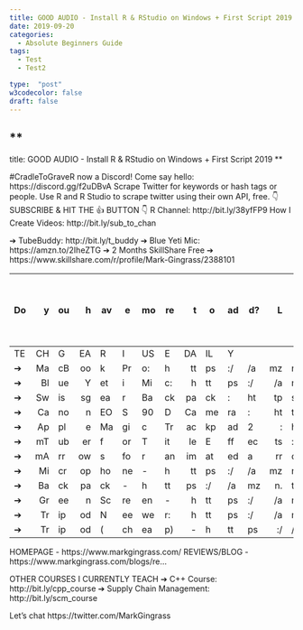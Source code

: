 ```yaml
---
title: GOOD AUDIO - Install R & RStudio on Windows + First Script 2019
date: 2019-09-20
categories:
  - Absolute Beginners Guide
tags:
  - Test
  - Test2

type:  "post"
w3codecolor: false
draft: false
---
```


**
---
title: GOOD AUDIO - Install R & RStudio on Windows + First Script 2019
**


#CradleToGraveR now a Discord! Come say hello: https://discord.gg/f2uDBvA
Scrape Twitter for keywords or hash tags or people. Use R and R Studio to scrape twitter using their own API, free.
👇SUBSCRIBE & HIT THE 👍 BUTTON 👇
R Channel: http://bit.ly/38yfFP9
How I Create Videos: http://bit.ly/sub_to_chan

➔ TubeBuddy: http://bit.ly/t_buddy
➔ Blue Yeti Mic: https://amzn.to/2IheZTG
➔ 2 Months SkillShare Free ➔  https://www.skillshare.com/r/profile/Mark-Gingrass/2388101

Do you have more to add? Let me know how you liked the video or if I need anything corrected in the comments below.
- - - - - - - - - - - - - - - - - - - - - - - - - - - - - - - - -
TECH GEAR I USE DAILY
➔ MacBook Pro: https://amzn.to/2XxeBsG
➔ Blue Yeti Mic: https://amzn.to/2IheZTG
➔ Swissgear Backpack: https://youtu.be/VTTnRMyFkB8
➔ Canon EOS 90D Camera: https://amzn.to/2u0o52K
➔ Apple Magic Trackpad 2: https://amzn.to/31XDugG
➔ mTuber for Title Effects : https://motionvfx.sjv.io/3M3KM
➔ mArrows for animated arrows: https://motionvfx.sjv.io/9B3oe
➔ Microphone - https://amzn.to/2LYfJkr
➔ Backpack - https://amzn.to/2Ep4uez
➔ Green Screen - https://amzn.to/2JVzMgP
➔ Tripod Neewer: https://amzn.to/2uF275X
➔ Tripod (cheap) - https://amzn.to/2Eo2wv4

HOMEPAGE - https://www.markgingrass.com/
REVIEWS/BLOG - https://www.markgingrass.com/blogs/re...

OTHER COURSES I CURRENTLY TEACH
➔ C++ Course: http://bit.ly/cpp_course
➔ Supply Chain Management:  http://bit.ly/scm_course

Let's chat
https://twitter.com/MarkGingrass
